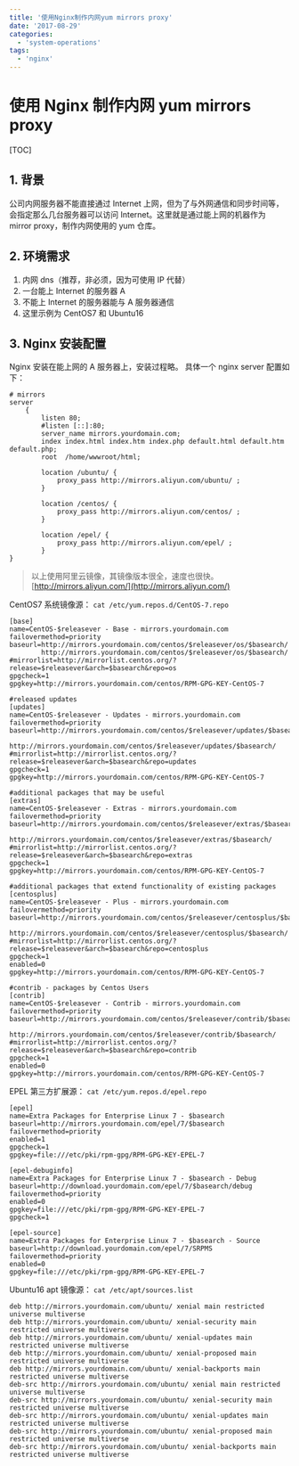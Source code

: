 ```yaml
---
title: '使用Nginx制作内网yum mirrors proxy'
date: '2017-08-29'
categories:
  - 'system-operations'
tags:
  - 'nginx'
---
```


# 使用 Nginx 制作内网 yum mirrors proxy

[TOC]

## 1. 背景

公司内网服务器不能直接通过 Internet 上网，但为了与外网通信和同步时间等，会指定那么几台服务器可以访问 Internet。这里就是通过能上网的机器作为 mirror proxy，制作内网使用的 yum 仓库。

## 2. 环境需求

1. 内网 dns（推荐，非必须，因为可使用 IP 代替）
2. 一台能上 Internet 的服务器 A
3. 不能上 Internet 的服务器能与 A 服务器通信
4. 这里示例为 CentOS7 和 Ubuntu16

## 3. Nginx 安装配置

Nginx 安装在能上网的 A 服务器上，安装过程略。 具体一个 nginx server 配置如下：

```
# mirrors
server
    {
        listen 80;
        #listen [::]:80;
        server_name mirrors.yourdomain.com;
        index index.html index.htm index.php default.html default.htm default.php;
        root  /home/wwwroot/html;

        location /ubuntu/ {
            proxy_pass http://mirrors.aliyun.com/ubuntu/ ;
        }

        location /centos/ {
            proxy_pass http://mirrors.aliyun.com/centos/ ;
        }

        location /epel/ {
            proxy_pass http://mirrors.aliyun.com/epel/ ;
        }
}
```

> 以上使用阿里云镜像，其镜像版本很全，速度也很快。 [http://mirrors.aliyun.com/](http://mirrors.aliyun.com/)

CentOS7 系统镜像源： `cat /etc/yum.repos.d/CentOS-7.repo`

```
[base]
name=CentOS-$releasever - Base - mirrors.yourdomain.com
failovermethod=priority
baseurl=http://mirrors.yourdomain.com/centos/$releasever/os/$basearch/
        http://mirrors.yourdomain.com/centos/$releasever/os/$basearch/
#mirrorlist=http://mirrorlist.centos.org/?release=$releasever&arch=$basearch&repo=os
gpgcheck=1
gpgkey=http://mirrors.yourdomain.com/centos/RPM-GPG-KEY-CentOS-7

#released updates
[updates]
name=CentOS-$releasever - Updates - mirrors.yourdomain.com
failovermethod=priority
baseurl=http://mirrors.yourdomain.com/centos/$releasever/updates/$basearch/
        http://mirrors.yourdomain.com/centos/$releasever/updates/$basearch/
#mirrorlist=http://mirrorlist.centos.org/?release=$releasever&arch=$basearch&repo=updates
gpgcheck=1
gpgkey=http://mirrors.yourdomain.com/centos/RPM-GPG-KEY-CentOS-7

#additional packages that may be useful
[extras]
name=CentOS-$releasever - Extras - mirrors.yourdomain.com
failovermethod=priority
baseurl=http://mirrors.yourdomain.com/centos/$releasever/extras/$basearch/
        http://mirrors.yourdomain.com/centos/$releasever/extras/$basearch/
#mirrorlist=http://mirrorlist.centos.org/?release=$releasever&arch=$basearch&repo=extras
gpgcheck=1
gpgkey=http://mirrors.yourdomain.com/centos/RPM-GPG-KEY-CentOS-7

#additional packages that extend functionality of existing packages
[centosplus]
name=CentOS-$releasever - Plus - mirrors.yourdomain.com
failovermethod=priority
baseurl=http://mirrors.yourdomain.com/centos/$releasever/centosplus/$basearch/
        http://mirrors.yourdomain.com/centos/$releasever/centosplus/$basearch/
#mirrorlist=http://mirrorlist.centos.org/?release=$releasever&arch=$basearch&repo=centosplus
gpgcheck=1
enabled=0
gpgkey=http://mirrors.yourdomain.com/centos/RPM-GPG-KEY-CentOS-7

#contrib - packages by Centos Users
[contrib]
name=CentOS-$releasever - Contrib - mirrors.yourdomain.com
failovermethod=priority
baseurl=http://mirrors.yourdomain.com/centos/$releasever/contrib/$basearch/
        http://mirrors.yourdomain.com/centos/$releasever/contrib/$basearch/
#mirrorlist=http://mirrorlist.centos.org/?release=$releasever&arch=$basearch&repo=contrib
gpgcheck=1
enabled=0
gpgkey=http://mirrors.yourdomain.com/centos/RPM-GPG-KEY-CentOS-7
```

EPEL 第三方扩展源： `cat /etc/yum.repos.d/epel.repo`

```
[epel]
name=Extra Packages for Enterprise Linux 7 - $basearch
baseurl=http://mirrors.yourdomain.com/epel/7/$basearch
failovermethod=priority
enabled=1
gpgcheck=1
gpgkey=file:///etc/pki/rpm-gpg/RPM-GPG-KEY-EPEL-7

[epel-debuginfo]
name=Extra Packages for Enterprise Linux 7 - $basearch - Debug
baseurl=http://download.yourdomain.com/epel/7/$basearch/debug
failovermethod=priority
enabled=0
gpgkey=file:///etc/pki/rpm-gpg/RPM-GPG-KEY-EPEL-7
gpgcheck=1

[epel-source]
name=Extra Packages for Enterprise Linux 7 - $basearch - Source
baseurl=http://download.yourdomain.com/epel/7/SRPMS
failovermethod=priority
enabled=0
gpgkey=file:///etc/pki/rpm-gpg/RPM-GPG-KEY-EPEL-7
```

Ubuntu16 apt 镜像源： `cat /etc/apt/sources.list`

```
deb http://mirrors.yourdomain.com/ubuntu/ xenial main restricted universe multiverse
deb http://mirrors.yourdomain.com/ubuntu/ xenial-security main restricted universe multiverse
deb http://mirrors.yourdomain.com/ubuntu/ xenial-updates main restricted universe multiverse
deb http://mirrors.yourdomain.com/ubuntu/ xenial-proposed main restricted universe multiverse
deb http://mirrors.yourdomain.com/ubuntu/ xenial-backports main restricted universe multiverse
deb-src http://mirrors.yourdomain.com/ubuntu/ xenial main restricted universe multiverse
deb-src http://mirrors.yourdomain.com/ubuntu/ xenial-security main restricted universe multiverse
deb-src http://mirrors.yourdomain.com/ubuntu/ xenial-updates main restricted universe multiverse
deb-src http://mirrors.yourdomain.com/ubuntu/ xenial-proposed main restricted universe multiverse
deb-src http://mirrors.yourdomain.com/ubuntu/ xenial-backports main restricted universe multiverse
```
